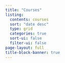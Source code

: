 ```yaml
---
title: "Courses"
listing:
  contents: courses
  sort: "date desc"
  type: grid
  categories: true
  sort-ui: false
  filter-ui: false
page-layout: full
title-block-banner: true
---
```

